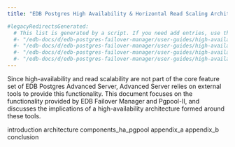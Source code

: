 ```yaml
---
title: "EDB Postgres High Availability & Horizontal Read Scaling Architecture"

#legacyRedirectsGenerated:
  # This list is generated by a script. If you need add entries, use the `legacyRedirects` key.
  #- "/edb-docs/d/edb-postgres-failover-manager/user-guides/high-availability-scalability-guide/3.10/genindex.html"
  #- "/edb-docs/d/edb-postgres-failover-manager/user-guides/high-availability-scalability-guide/3.10/introduction.html"
  #- "/edb-docs/d/edb-postgres-failover-manager/user-guides/high-availability-scalability-guide/3.10/conclusion.html"
  #- "/edb-docs/d/edb-postgres-failover-manager/user-guides/high-availability-scalability-guide/3.10/index.html"
---
```


Since high-availability and read scalability are not part of the core feature set of EDB Postgres Advanced Server, Advanced Server relies on external tools to provide this functionality. This document focuses on the functionality provided by EDB Failover Manager and Pgpool-II, and discusses the implications of a high-availability architecture formed around these tools. 

<div class="toctree" maxdepth="3">

introduction architecture components_ha_pgpool appendix_a appendix_b conclusion

</div>
